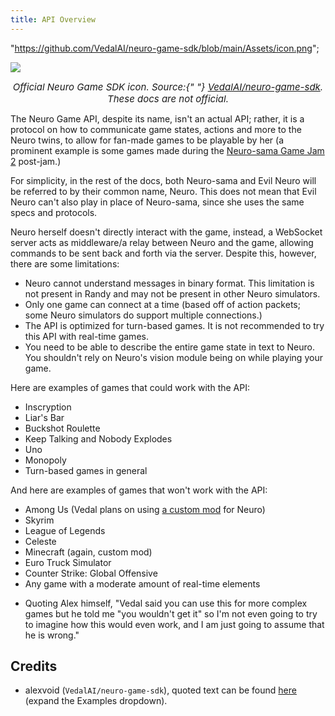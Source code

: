 ```yaml
---
title: API Overview
---
```



  "https://github.com/VedalAI/neuro-game-sdk/blob/main/Assets/icon.png";

<img
  src="/neuro-sdk-icon.png"
  style="display: block; margin-left: auto; margin-right: auto;"
/>

<div style="font-size: 15px; font-style: italic; text-align: center;">
  Official Neuro Game SDK icon. Source:{" "}
  <a href={iconLocation}>VedalAI/neuro-game-sdk</a>. These docs are not
  official.
</div>

The Neuro Game API, despite its name, isn't an actual API; rather, it is a protocol on how to communicate game states, actions and more to the Neuro twins, to allow for fan-made games to be playable by her (a prominent example is some games made during the [Neuro-sama Game Jam 2](https://itch.io/jam/neuro) post-jam.)

<Aside>

For simplicity, in the rest of the docs, both Neuro-sama and Evil Neuro will be referred to by their common name, Neuro.
This does not mean that Evil Neuro can't also play in place of Neuro-sama, since she uses the same specs and protocols.

</Aside>

Neuro herself doesn't directly interact with the game, instead, a WebSocket server acts as middleware/a relay between Neuro and the game, allowing commands to be sent back and forth via the server. Despite this, however, there are some limitations:

- Neuro cannot understand messages in binary format. This limitation is not present in Randy and may not be present in other Neuro simulators.
- Only one game can connect at a time (based off of action packets; some Neuro simulators do support multiple connections.)
- The API is optimized for turn-based games. It is not recommended to try this API with real-time games.
- You need to be able to describe the entire game state in text to Neuro. You shouldn't rely on Neuro's vision module being on while playing your game.

<Aside type="tip">

Here are examples of games that could work with the API:

- Inscryption
- Liar's Bar
- Buckshot Roulette
- Keep Talking and Nobody Explodes
- Uno
- Monopoly
- Turn-based games in general

And here are examples of games that won't work with the API:

- Among Us (Vedal plans on using [a custom mod](https://github.com/VedalAI/neuro-amongus) for Neuro)
- Skyrim
- League of Legends
- Celeste
- Minecraft (again, custom mod)
- Euro Truck Simulator
- Counter Strike: Global Offensive
- Any game with a moderate amount of real-time elements

</Aside>

- Quoting Alex himself, "Vedal said you can use this for more complex games but he told me "you wouldn't get it" so I'm not even going to try to imagine how this would even work, and I am just going to assume that he is wrong."

## Credits

- alexvoid (`VedalAI/neuro-game-sdk`), quoted text can be found [here](https://github.com/VedalAI/neuro-game-sdk/blob/main/README.md#Information) (expand the Examples dropdown).
